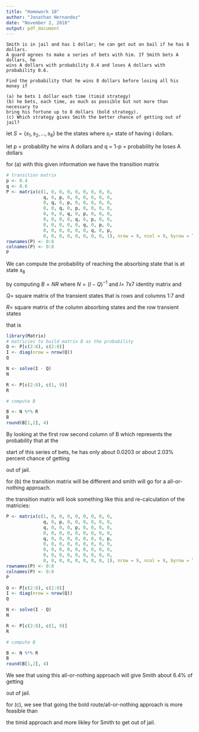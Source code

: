 ```yaml
---
title: "Homework 10"
author: "Jonathan Hernandez"
date: "November 2, 2018"
output: pdf_document
---
```


    Smith is in jail and has 1 dollar; he can get out on bail if he has 8 dollars.
    A guard agrees to make a series of bets with him. If Smith bets A dollars, he
    wins A dollars with probability 0.4 and loses A dollars with probability 0.6.
    
    Find the probability that he wins 8 dollars before losing all his money if
    
    (a) he bets 1 dollar each time (timid strategy)
    (b) he bets, each time, as much as possible but not more than necessary to
    bring his fortune up to 8 dollars (bold strategy).
    (c) Which strategy gives Smith the better chance of getting out of jail?
    
let $S = \{s_1, s_2,...,s_8\}$ be the states where $s_i =$ state of having i dollars.

let p = probability he wins A dollars and q = 1-p = probability he loses A dollars

for (a) with this given information we have the transition matrix

```r
# transition matrix
p <- 0.4
q <- 0.6
P <- matrix(c(1, 0, 0, 0, 0, 0, 0, 0, 0,
              q, 0, p, 0, 0, 0, 0, 0, 0,
              0, q, 0, p, 0, 0, 0, 0, 0,
              0, 0, q, 0, p, 0, 0, 0, 0,
              0, 0, 0, q, 0, p, 0, 0, 0,
              0, 0, 0, 0, q, 0, p, 0, 0,
              0, 0, 0, 0, 0, q, 0, p, 0,
              0, 0, 0, 0, 0, 0, q, 0, p,
              0, 0, 0, 0, 0, 0, 0, 0, 1), nrow = 9, ncol = 9, byrow = TRUE)
rownames(P) <- 0:8
colnames(P) <- 0:8
P
```

We can compute the probability of reaching the absorbing state that is at state $s_8$

by computing $B = NR$ where $N = (I-Q)^{-1}$ and $I =$ 7x7 identity matrix and 

$Q =$ square matrix of the transient states that is rows and columns 1:7 and

$R=$ square matrix of the column absorbing states and the row transient states

that is

```r
library(Matrix)
# matricies to build matrix B as the probability
Q <- P[c(2:8), c(2:8)]
I <- diag(nrow = nrow(Q))
Q

N <- solve(I - Q)
N

R <- P[c(2:8), c(1, 9)]
R

# compute B

B <- N %*% R
B
round(B[1,2], 4)
```

By looking at the first row second column of B which represents the probability that at the 

start of this series of bets, he has only about 0.0203 or about 2.03% percent chance of getting

out of jail.

for (b) the transition matrix will be different and smith will go for a all-or-nothing approach.

the transition matrix will look something like this and re-calculation of the matricies:

```r
P <- matrix(c(1, 0, 0, 0, 0, 0, 0, 0, 0,
              q, 0, p, 0, 0, 0, 0, 0, 0,
              q, 0, 0, 0, p, 0, 0, 0, 0,
              0, 0, 0, 0, 0, 0, 0, 0, 0,
              q, 0, 0, 0, 0, 0, 0, 0, p,
              0, 0, 0, 0, 0, 0, 0, 0, 0,
              0, 0, 0, 0, 0, 0, 0, 0, 0,
              0, 0, 0, 0, 0, 0, 0, 0, 0,
              0, 0, 0, 0, 0, 0, 0, 0, 1), nrow = 9, ncol = 9, byrow = TRUE)
rownames(P) <- 0:8
colnames(P) <- 0:8
P

Q <- P[c(2:8), c(2:8)]
I <- diag(nrow = nrow(Q))
Q

N <- solve(I - Q)
N

R <- P[c(2:8), c(1, 9)]
R

# compute B

B <- N %*% R
B
round(B[1,2], 4)
```

We see that using this all-or-nothing approach will give Smith about 6.4% of getting

out of jail.

for (c), we see that going the bold route/all-or-nothing approach is more feasible than

the timid approach and more likley for Smith to get out of jail.